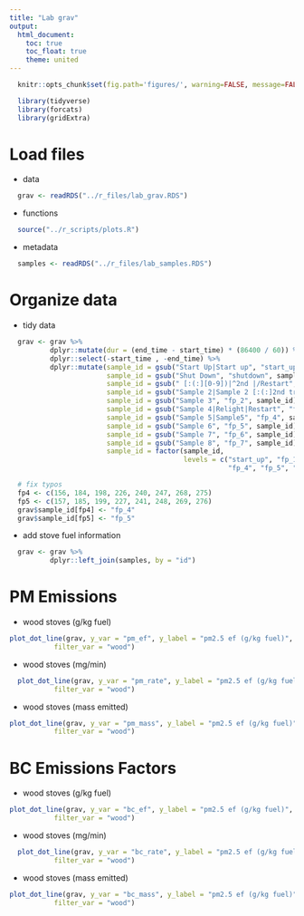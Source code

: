 ```yaml
---
title: "Lab grav"
output:
  html_document:
    toc: true
    toc_float: true
    theme: united
---
```


```r
  knitr::opts_chunk$set(fig.path='figures/', warning=FALSE, message=FALSE, cache=FALSE)
```

```r
  library(tidyverse)
  library(forcats)
  library(gridExtra)
```

# Load files

* data

```r
  grav <- readRDS("../r_files/lab_grav.RDS")
```

* functions

```r
  source("../r_scripts/plots.R")
```

* metadata

```r
  samples <- readRDS("../r_files/lab_samples.RDS")
```

# Organize data

* tidy data

```r
  grav <- grav %>%
          dplyr::mutate(dur = (end_time - start_time) * (86400 / 60)) %>%
          dplyr::select(-start_time , -end_time) %>%
          dplyr::mutate(sample_id = gsub("Start Up|Start up", "start_up", sample_id),
                        sample_id = gsub("Shut Down", "shutdown", sample_id),
                        sample_id = gsub(" [:(:][0-9])|^2nd |/Restart", "", sample_id),
                        sample_id = gsub("Sample 2|Sample 2 [:(:]2nd try[:):]", "fp_1", sample_id),
                        sample_id = gsub("Sample 3", "fp_2", sample_id),
                        sample_id = gsub("Sample 4|Relight|Restart", "fp_3", sample_id),
                        sample_id = gsub("Sample 5|Sample5", "fp_4", sample_id),
                        sample_id = gsub("Sample 6", "fp_5", sample_id),
                        sample_id = gsub("Sample 7", "fp_6", sample_id),
                        sample_id = gsub("Sample 8", "fp_7", sample_id),
                        sample_id = factor(sample_id,
                                           levels = c("start_up", "fp_1", "fp_2", "fp_3",
                                                      "fp_4", "fp_5", "fp_6", "fp_7", "shutdown"))) 

  # fix typos
  fp4 <- c(156, 184, 198, 226, 240, 247, 268, 275)
  fp5 <- c(157, 185, 199, 227, 241, 248, 269, 276)
  grav$sample_id[fp4] <- "fp_4" 
  grav$sample_id[fp5] <- "fp_5"
```

* add stove fuel information 

```r
  grav <- grav %>%
          dplyr::left_join(samples, by = "id")
```

# PM Emissions

* wood stoves (g/kg fuel)

```r
plot_dot_line(grav, y_var = "pm_ef", y_label = "pm2.5 ef (g/kg fuel)",
           filter_var = "wood")
```

* wood stoves (mg/min)

```r
  plot_dot_line(grav, y_var = "pm_rate", y_label = "pm2.5 ef (g/kg fuel)",
           filter_var = "wood")
```

* wood stoves (mass emitted)

```r
plot_dot_line(grav, y_var = "pm_mass", y_label = "pm2.5 ef (g/kg fuel)",
           filter_var = "wood")
```

# BC Emissions Factors

* wood stoves (g/kg fuel)

```r
plot_dot_line(grav, y_var = "bc_ef", y_label = "pm2.5 ef (g/kg fuel)",
           filter_var = "wood")
```

* wood stoves (mg/min)

```r
  plot_dot_line(grav, y_var = "bc_rate", y_label = "pm2.5 ef (g/kg fuel)",
           filter_var = "wood")
```

* wood stoves (mass emitted)

```r
plot_dot_line(grav, y_var = "bc_mass", y_label = "pm2.5 ef (g/kg fuel)",
           filter_var = "wood")
```